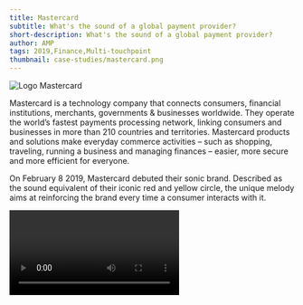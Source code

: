 ```yaml
---
title: Mastercard
subtitle: What's the sound of a global payment provider?
short-description: What's the sound of a global payment provider?
author: AMP
tags: 2019,Finance,Multi-touchpoint
thumbnail: case-studies/mastercard.png
---
```


![Logo Mastercard](case-studies/mastercard.png)

Mastercard is a technology company that connects consumers, financial institutions, merchants, governments & businesses worldwide.
They operate the world’s fastest payments processing network, linking consumers and businesses in more than 210 countries and territories.
Mastercard products and solutions make everyday commerce activities – such as shopping, traveling, running a business and managing finances – easier, more secure and more efficient for everyone.

On February 8 2019, Mastercard debuted their sonic brand. Described as the sound equivalent of their iconic red and yellow circle, the unique melody aims at reinforcing the brand every time a consumer interacts with it.

<Video url="/2469319891.mp4"/>

***

## Brand theme

<Video url="https://www.youtube.com/watch?v=Wbh8btP5Tfg"/>

The sound of Mastercard starts from a core melody, a brand theme that is the foundation of the entire sonic brand architecture.



<Video url="https://www.youtube.com/watch?v=sggr4lLFXM0"/>

It adapts locally and globally with a very large number of adaptations and variations that ensure local relevance. The different variations of the core melody borrow their title from the city of the country/region they were adapted to.

***

<AudioGrid>
  <Audio title="Bogotà" url="bogota.mp3">Bogotà, is the sonic adaptation for Latin America. The rich use of congas and trumpets and
    acoustic guitars ensures that the sound of Mastercard stays relevant to the musical culture of Latin America. In
    this specific case, the theme borrows a lot from the classic Salsa music, with its distinctive and unique syncopated
    rhythms.</Audio>
  <Audio title="Mumbai" url="mumbai.mp3">Mumbai, delivers incredible sounds and melodies directly linked to the Indian region. The melody
    is performed in its entirety by a sitar and hand percussion follow the calm rhythm of the traditional sitar music
    derived directly from India. Music and percussion blend together and bring the user on a journey in the eastern
    region.</Audio>
  <Audio title="Dubai" url="dubai.mp3">Dubai, is the adaptation for middle-east countries. Given the uniqueness of the region and the
    fast developing pace that Dubai and other cities embody in their growth process, the melody blends traditional
    string instruments with modern synthetic beats that make the listener envision the future of the cities in that
    specific region.</Audio>
  <Audio title="Cape Town" url="capetown.mp3">Cape Town, is the adaptation for the African countries that are rapidly growing and adapting
    to different challenges while maintaining their cultural identity. Marimba sounds, fast beats, African percussion
    instruments (bongos and other skin drums) combined with deep bass male vocal harmonizations (drawn from tribal
    chants) makes it the perfect fit for reflecting one continent's identity and people’s roots.</Audio>
</AudioGrid>

***

## Sonic moods

<Video url="/2543259263.mp4"/>

Other declinations of the brand theme have been developed to better be used in specific media and artifacts. These include, but are not limited to:

<AudioGrid>
  <Audio title="Operatic" url="operatic.mp3">Operatic, an intrinsic bond between a beautiful female opera voice and pizzicato strings to express to the fullness a solemn, theatrical and elegant event. A delicate reinterpretation of the core melody with a human presence that starts gently and subsequently grows into a call and response full choir opera performance.</Audio>
  <Audio title="Playful" url="playful.mp3">Playful, a childish-like, upbeat and synthetic interpretation of the Mastercard core melody that excites and adapts to more mondaine occasions. Snaps and synths and digital snares are used to describe a fun and playful world in which Mastercard will serve as a key enabler for the experience.</Audio>
  <Audio title="Cinematic" url="cinematic.mp3">Cinematic, starts out big with a full set of brass and big orchestral percussion to immerse the listener in the world of big performances and epic experiences! Then the track modulates and delivers even higher expectations to the listener by also including a human touch with multiple backup vocals.</Audio>
</AudioGrid>

<Video url="https://www.youtube.com/watch?v=YJviFxTWjC0"/>

There are tons of different adaptations and sonic assets already employed in Mastercard's enormous amount of digital and physical content. Their sonic identity, in fact, does not end here. Mastercard is the first payment company to develop an acceptance sound at the Point of Sale. With approximately 8 million payment touchpoints where the sonic melody can be heard, it comes as no surprise that they decided to go with a declination of the core melody.

<AudioGrid>
  <Audio title="Acceptance" url="acceptance.mp3"></Audio>
</AudioGrid>

Not only that, but as the identity grew and spread across all media applications in 2019, the next year Mastercard decided to release multiple artistic collaborations with musicians from all around the world, including the brand's first ever music single performed by Nadine Randle and produced by Niclas Molinder. It’s called Merry Go Round and delivers the latest evolution in sonic brand identity, redefining how people interact with the brand.

<Video url="https://www.youtube.com/watch?v=LMrbsUDp9ts"/>

Mastercard positions itself as the global benchmark for sonic branding because of its completeness and effort in delivering consistency across regions and assets.

It is quite impressive to go through the company’s assets in different regions of the world and find ever changing variations of the same musical theme.

In fact, amp sound branding - the consultancy behind the sound of Mastercard - delivered 200 unique sonic assets in 24 months (The Sound of Mastercard — Amp Sound Branding, 2021) and made them play in 120 countries simultaneously.

Here’s how it is described in Super Sonic Logos: The Power of Audio Branding

*“Destined to be classic but too early to be considered for the best of all time, the next chapter of sonic strategy and logos has to be Mastercard. The press release sounded the charge….
Setting a new tempo for brand expression, Mastercard debuts its sonic brand identity, a comprehensive sound architecture that signifies the latest advancement for the brand. Wherever consumers engage with Mastercard across the globe—be it physical, digital or voice environments—the distinct and memorable Mastercard melody will provide simple, seamless familiarity.”*
(Allan, 2021, 117)
